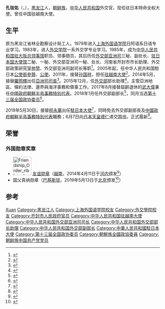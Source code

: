 {{Infobox officeholder
| 图像        = 
| 图像说明    = 
| 职务1       = [[中国驻日本大使列表|中华人民共和国驻日本大使]]
| 就任日期1   = 2019年5月
| 卸任日期1   = 
| 前任1       = [[程永华|程永华]]
| 继任1       = 
| 职务2       = 中华人民共和国外交部副部长
| 就任日期2   = 2018年1月 
| 卸任日期2   = 2019年5月
| 前任2       = 
| 继任2       = [[罗照辉|罗照辉]]<ref>{{cite news|title=国务院任命罗照辉为外交部副部长 接棒孔铉佑|url=https://www.163.com/news/article/EGB7SF7F0001875N.html|date=|newspaper=|work=|publisher=网易新闻|accessdate=2022-04-08|archive-date=2022-04-08|archive-url=https://web.archive.org/web/20220408130452/https://www.163.com/news/article/EGB7SF7F0001875N.html}}</ref>
| 1blankname2 = 部长
| 1namedata2  = [[王毅|王毅]]
| 职务3       = 中华人民共和国外交部部长助理
| 就任日期3   = 2015年
| 卸任日期3   = 2017年
| 前任3      = 
| 继任3       = 
| 1blankname3 = 部长
| 1namedata3  = [[王毅|王毅]]
| 职务4      = [[中华人民共和国外交部亚洲司|中华人民共和国外交部亚洲司]]司长
| 就任日期4   = 2014年5月
| 卸任日期4   = 2015年12月
| 前任4       = 罗照辉
| 继任4       = [[肖千|肖千]]
| 职务5       = [[中国驻越南大使列表|中华人民共和国驻越南大使]]
| 就任日期5   = 2011年8月
| 卸任日期5   = 2014年5月
| 前任5       = [[孙国祥|孙国祥]]
| 继任5       = [[洪小勇|洪小勇]]
| 姓名        = 孔铉佑
| 原名        = 
| 出生日期    = {{birth year and age|1959|7}}
| 出生地点    = {{PRC}}[[黑龙江省|黑龙江省]]
| 逝世日期    = <!-- {{death date and age|}}（死亡在前，出生在后）{{death year and age| }} -->
| 逝世地点    = 
| 政党        = {{CPC}}
| 民族        = [[中國朝鮮族|朝鲜族]]
| 父母        = 
| 配偶        = <!--{{marriage|姓名|}} -->
| 子女        = 
| 亲属        = 
| 信仰        = 
| 母校        = [[上海外国语学院|上海外国语学院]]<br>[[外交学院|外交学院]]
| 奖项        = {{友谊勋章 (越南)}}
| 网站        = 
| 签名        = 
| 脚注        = 
}}
'''孔铉佑'''（{{kor|名=中|k=공현우|hanja=孔鉉佑}}，{{bd|1959年|7月||catIdx=K孔}}），[[黑龙江省|黑龙江]]人，[[中國朝鮮族|朝鲜族]]，[[中华人民共和国|中华人民共和国]]外交官，现任驻日本特命全权大使。曾任中国驻越南大使。

== 生平 ==
原为黑龙江省林业勘察设计局工人。1979年进入[[上海外国语学院|上海外国语学院]]日阿语系日语专业学习。1983年，进入[[外交学院|外交学院]]一系外交学专业学习。1985年，成为[[中华人民共和国驻大阪总领事馆|中华人民共和国驻大阪总领事馆]]职员、领事随员，其后历任[[中华人民共和国外交部亚洲司|外交部亚洲司]]三秘、副处长、[[中國駐日大使館|驻日本国大使馆]]二秘、一秘、外交部亚洲司一秘、处长、河南省开封市市长助理、外交部政策研究室[[参赞|参赞]]、外交部亚洲司副司长等职<ref>{{cite news|title=孔铉佑—简历|url=http://www.fmprc.gov.cn/web/wjb_673085/zygy_673101/kxy_685118/|accessdate=2017-06-18|date=|newspaper=|work=|publisher=中华人民共和国外交部网站|language=zh-hans|archive-url=https://web.archive.org/web/20170619011241/http://www.fmprc.gov.cn/web/wjb_673085/zygy_673101/kxy_685118/|archive-date=2017-06-19|dead-url=no}}</ref>。2005年起，任中华人民共和国駐日本[[公使銜參贊|公使銜參贊]]、[[公使|公使]]。2011年，接替[[孙国祥|孙国祥]]，担任[[中国驻越南大使列表|驻越南大使]]<ref>{{cite web|author=中华人民共和国外交部|title=中国驻越南历任大使|url=http://www.mfa.gov.cn/chn/pds/ziliao/wjrw/2167/2168/t9149.htm|publisher=中华人民共和国外交部|accessdate=2012-03-07}}</ref>。2014年5月，接替[[羅照輝|羅照輝]]出任[[中华人民共和国外交部亞洲司|亞洲司司長]]<ref>{{cite news|title=习近平任免中国驻外大使|url=http://news.163.com/14/0604/17/9TTNPRIU00014JB5.html|accessdate=2014-06-04|newspaper=网易|archive-url=https://web.archive.org/web/20140607001809/http://news.163.com/14/0604/17/9TTNPRIU00014JB5.html|archive-date=2014-06-07|dead-url=yes}}</ref>。2015年12月，任[[中华人民共和国外交部|外交部]]部长助理<ref>{{cite news|title=外交部亚洲司司长孔铉佑升任部长助理|url=http://www.thepaper.cn/newsDetail_forward_1409067|accessdate=2015-12-18|newspaper=澎湃新闻|archive-url=https://web.archive.org/web/20151222091255/http://www.thepaper.cn/newsDetail_forward_1409067|archive-date=2015-12-22|dead-url=no}}</ref>，主管亞洲地區、條約法律、邊界與海洋事務和領事工作。2017年8月接替屆齡退休的[[武大偉|武大偉]]兼任[[中國政府朝鮮半島事務特別代表列表|中國政府朝鮮半島事務特別代表]]。2018年1月任外交部副部长<ref>{{Cite web|title=孔铉佑任外交部副部长|url=https://www.wccdaily.com.cn/shtml/hxdsb/20180103/67310.shtml|accessdate=2022-04-08|date=2018-01-03|work=华西都市报}}</ref>，同月当选[[中国人民政治协商会议第十三届全国委员会委员名单|第十三届全国政协委员]]<ref>{{Cite web|url=http://sports.163.com/18/0126/06/D92BRKK400051C89.html|title=中国人民政治协商会议第十三届全国委员会委员名单|accessdate=2018-01-26|last=|work=网易|archive-url=https://web.archive.org/web/20180127143232/http://sports.163.com/18/0126/06/D92BRKK400051C89.html|archive-date=2018-01-27|dead-url=yes}}</ref>。

2019年5月30日，接替[[程永華|程永華]]出任[[中國駐日本大使列表|駐日本大使]]<ref>{{Cite web|title=外交部：孔铉佑接任驻日本大使|url=https://finance.sina.com.cn/roll/2019-05-28/doc-ihvhiews5196449.shtml|accessdate=2019-05-29|date=2019-05-28|last=界面|work=finance.sina.com.cn|archive-date=2019-06-13|archive-url=https://web.archive.org/web/20190613145449/https://finance.sina.com.cn/roll/2019-05-28/doc-ihvhiews5196449.shtml}}</ref>，同時免去外交部副部長及[[中國政府朝鮮半島事務特別代表列表|中國政府朝鮮半島事務特別代表]]職務；6月7日向[[日本天皇|日本天皇]][[德仁|德仁]]递交[[国书|国书]]，正式履新<ref>{{Cite web |url=https://www.mofa.go.jp/mofaj/press/release/press4_007503.html |title=駐日中国大使の信任状捧呈 ｜ 外務省 |access-date=2019-06-14 |archive-date=2019-06-07 |archive-url=https://web.archive.org/web/20190607214630/https://www.mofa.go.jp/mofaj/press/release/press4_007503.html |dead-url=no }}</ref>。

== 荣誉 ==
===外国勋章奖章===
* [[File:Friendship_Order_ribbon_bar.svg|60px]] [[友谊勋章_(越南)|友谊勋章]]（[[越南|越南]]，2014年4月11日于[[河内|河内]]颁发<ref>{{cite web |title=越方授予驻越南大使孔铉佑国家友谊勋章 |url=http://vn.china-embassy.org/chn/xwgc/t1146185.htm |publisher=中华人民共和国驻越南社会主义共和国大使馆 |date=2014-04-11 |accessdate=2021-06-25 |archive-date=2021-06-25 |archive-url=https://web.archive.org/web/20210625030405/http://vn.china-embassy.org/chn/xwgc/t1146185.htm |dead-url=no }}</ref>）
* 国父真纳勋章（[[巴基斯坦|巴基斯坦]]，2019年5月13日于[[北京|北京]]颁发<ref>{{Cite news |url=https://new.qq.com/omn/20190513/20190513A0OYAL00 |title=外交部副部长孔铉佑获巴基斯坦“国父真纳”勋章 |date=2019-05-13 |publisher=经济日报 |accessdate=2019-05-21 |archive-date=2019-06-11 |archive-url=https://web.archive.org/web/20190611202204/https://new.qq.com/omn/20190513/20190513A0OYAL00 }}</ref>）

== 参考 ==
{{reflist|2}}

{{start box}}
{{s-dip}}
{{succession box|[[孙国祥|孙国祥]]|[[洪小勇|洪小勇]]|[[中国驻越南大使列表|中华人民共和国驻越南大使]]|2011年8月－2014年5月}}
{{s-before|[[武大偉|武大偉]]}}
{{s-title|[[中國政府朝鮮半島事務特別代表列表|中國政府朝鮮半島事務特別代表]]|2017年8月－2019年5月}}
{{s-after|[[刘晓明|刘晓明]]}}
{{s-before|[[程永華|程永華]]}}
{{s-title|[[中国驻日本大使列表|中华人民共和国驻日本大使]]|2019年5月－}}
{{s-inc}}
{{s-gov}}
{{s-before|[[罗照辉|罗照辉]]}}
{{s-title|[[中华人民共和国外交部亚洲司|中华人民共和国外交部亚洲司]]司长|2014年5月－2015年12月}}
{{s-after|[[肖千|肖千]]}}
{{end box}}

{{Authority control}}
{{DEFAULTSORT: Kong Xuanyou}}
[[Category:孔姓|Xuan]]
[[Category:黑龙江人|Category:黑龙江人]]
[[Category:上海外国语学院校友|Category:上海外国语学院校友]]
[[Category:外交學院校友|Category:外交學院校友]]
[[Category:开封市人民政府官员|Category:开封市人民政府官员]]
[[Category:中华人民共和国驻越南大使|Category:中华人民共和国驻越南大使]]
[[Category:中华人民共和国外交部亚洲司司长|Category:中华人民共和国外交部亚洲司司长]]
[[Category:中华人民共和国外交部部长助理|Category:中华人民共和国外交部部长助理]]
[[Category:中华人民共和国外交部副部长|Category:中华人民共和国外交部副部长]]
[[Category:中華人民共和國駐日本大使|Category:中華人民共和國駐日本大使]]
[[Category:第十三届全国政协委员|Category:第十三届全国政协委员]]
[[Category:朝鮮族全國政協委員|Category:朝鮮族全國政協委員]]
[[Category:朝鲜族中国共产党党员|Category:朝鲜族中国共产党党员]]